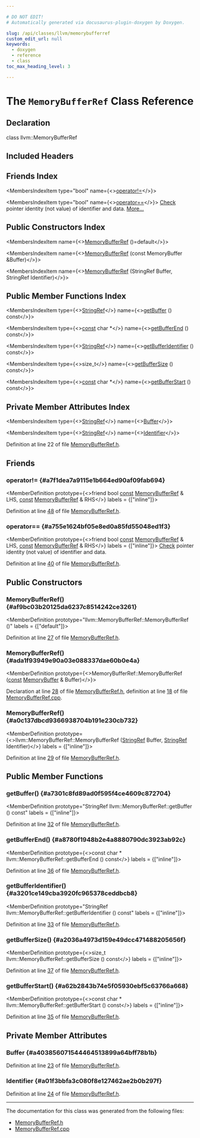 ```yaml
---

# DO NOT EDIT!
# Automatically generated via docusaurus-plugin-doxygen by Doxygen.

slug: /api/classes/llvm/memorybufferref
custom_edit_url: null
keywords:
  - doxygen
  - reference
  - class
toc_max_heading_level: 3

---
```





# The `MemoryBufferRef` Class Reference

<DoxygenPage pluginConfig={pluginConfig}>



## Declaration

<CodeBlock>class llvm::MemoryBufferRef</CodeBlock>

## Included Headers

<IncludesList>
<IncludesListItem
  filePath="llvm/Support/MemoryBufferRef.h"
  permalink="/docs/api/files/include/include/llvm/include/llvm/support/memorybufferref-h"
  isLocal="true" />
</IncludesList>

## Friends Index

<MembersIndex>

<MembersIndexItem
  type="bool"
  name={<><a href="#a7f1dea7a9115e1b664ed90af09fab694">operator!=</a></>}>
</MembersIndexItem>

<MembersIndexItem
  type="bool"
  name={<><a href="#a755e1624bf05e8ed0a85fd55048ed1f3">operator==</a></>}>
<a href="/docs/api/namespaces/llvm/check">Check</a> pointer identity (not value) of identifier and data. <a href="#a755e1624bf05e8ed0a85fd55048ed1f3">More...</a>
</MembersIndexItem>

</MembersIndex>

## Public Constructors Index

<MembersIndex>

<MembersIndexItem
  name={<><a href="#af9bc03b20125da6237c8514242ce3261">MemoryBufferRef</a> ()=default</>}>
</MembersIndexItem>

<MembersIndexItem
  name={<><a href="#ada1f93949e90a03e088337dae60b0e4a">MemoryBufferRef</a> (const MemoryBuffer &amp;Buffer)</>}>
</MembersIndexItem>

<MembersIndexItem
  name={<><a href="#a0c137dbcd9366938704b191e230cb732">MemoryBufferRef</a> (StringRef Buffer, StringRef Identifier)</>}>
</MembersIndexItem>

</MembersIndex>

## Public Member Functions Index

<MembersIndex>

<MembersIndexItem
  type={<><a href="/docs/api/classes/llvm/stringref">StringRef</a></>}
  name={<><a href="#a7301c8fd89ad0f595f4ce4609c872704">getBuffer</a> () const</>}>
</MembersIndexItem>

<MembersIndexItem
  type={<><a href="/docs/api/files/lib/lib/target/lib/target/aarch64/aarch64promoteconstant-cpp/#a90f8350fecae261c25be85d38b451bff">const</a> char &#42;</>}
  name={<><a href="#a8780f1948b2e4a8880790dc3923ab92c">getBufferEnd</a> () const</>}>
</MembersIndexItem>

<MembersIndexItem
  type={<><a href="/docs/api/classes/llvm/stringref">StringRef</a></>}
  name={<><a href="#a3201ce149cba3920fc965378ceddbcb8">getBufferIdentifier</a> () const</>}>
</MembersIndexItem>

<MembersIndexItem
  type={<>size&#95;t</>}
  name={<><a href="#a2036a4973d159e49dcc471488205656f">getBufferSize</a> () const</>}>
</MembersIndexItem>

<MembersIndexItem
  type={<><a href="/docs/api/files/lib/lib/target/lib/target/aarch64/aarch64promoteconstant-cpp/#a90f8350fecae261c25be85d38b451bff">const</a> char &#42;</>}
  name={<><a href="#a62b2843b74e5f05930ebf5c63766a668">getBufferStart</a> () const</>}>
</MembersIndexItem>

</MembersIndex>

## Private Member Attributes Index

<MembersIndex>

<MembersIndexItem
  type={<><a href="/docs/api/classes/llvm/stringref">StringRef</a></>}
  name={<><a href="#a403856071544464513899a64bff78b1b">Buffer</a></>}>
</MembersIndexItem>

<MembersIndexItem
  type={<><a href="/docs/api/classes/llvm/stringref">StringRef</a></>}
  name={<><a href="#a01f3bbfa3c080f8e127462ae2b0b297f">Identifier</a></>}>
</MembersIndexItem>

</MembersIndex>


Definition at line 22 of file <a href="/docs/api/files/include/include/llvm/include/llvm/support/memorybufferref-h">MemoryBufferRef.h</a>.

<SectionDefinition>

## Friends

### operator!= {#a7f1dea7a9115e1b664ed90af09fab694}

<MemberDefinition
  prototype={<>friend bool <a href="/docs/api/files/lib/lib/target/lib/target/aarch64/aarch64promoteconstant-cpp/#a90f8350fecae261c25be85d38b451bff">const</a> <a href="/docs/api/classes/llvm/memorybufferref">MemoryBufferRef</a> &amp; LHS, <a href="/docs/api/files/lib/lib/target/lib/target/aarch64/aarch64promoteconstant-cpp/#a90f8350fecae261c25be85d38b451bff">const</a> <a href="/docs/api/classes/llvm/memorybufferref">MemoryBufferRef</a> &amp; RHS</>}
  labels = {["inline"]}>

Definition at line <a href="/docs/api/files/include/include/llvm/include/llvm/support/memorybufferref-h/#l00048">48</a> of file <a href="/docs/api/files/include/include/llvm/include/llvm/support/memorybufferref-h">MemoryBufferRef.h</a>.
</MemberDefinition>

### operator== {#a755e1624bf05e8ed0a85fd55048ed1f3}

<MemberDefinition
  prototype={<>friend bool <a href="/docs/api/files/lib/lib/target/lib/target/aarch64/aarch64promoteconstant-cpp/#a90f8350fecae261c25be85d38b451bff">const</a> <a href="/docs/api/classes/llvm/memorybufferref">MemoryBufferRef</a> &amp; LHS, <a href="/docs/api/files/lib/lib/target/lib/target/aarch64/aarch64promoteconstant-cpp/#a90f8350fecae261c25be85d38b451bff">const</a> <a href="/docs/api/classes/llvm/memorybufferref">MemoryBufferRef</a> &amp; RHS</>}
  labels = {["inline"]}>
<a href="/docs/api/namespaces/llvm/check">Check</a> pointer identity (not value) of identifier and data.

Definition at line <a href="/docs/api/files/include/include/llvm/include/llvm/support/memorybufferref-h/#l00040">40</a> of file <a href="/docs/api/files/include/include/llvm/include/llvm/support/memorybufferref-h">MemoryBufferRef.h</a>.
</MemberDefinition>

</SectionDefinition>

<SectionDefinition>

## Public Constructors

### MemoryBufferRef() {#af9bc03b20125da6237c8514242ce3261}

<MemberDefinition
  prototype="llvm::MemoryBufferRef::MemoryBufferRef ()"
  labels = {["default"]}>

Definition at line <a href="/docs/api/files/include/include/llvm/include/llvm/support/memorybufferref-h/#l00027">27</a> of file <a href="/docs/api/files/include/include/llvm/include/llvm/support/memorybufferref-h">MemoryBufferRef.h</a>.
</MemberDefinition>

### MemoryBufferRef() {#ada1f93949e90a03e088337dae60b0e4a}

<MemberDefinition
  prototype={<>MemoryBufferRef::MemoryBufferRef (<a href="/docs/api/files/lib/lib/target/lib/target/aarch64/aarch64promoteconstant-cpp/#a90f8350fecae261c25be85d38b451bff">const</a> <a href="/docs/api/classes/llvm/memorybuffer">MemoryBuffer</a> &amp; Buffer)</>}>

Declaration at line <a href="/docs/api/files/include/include/llvm/include/llvm/support/memorybufferref-h/#l00028">28</a> of file <a href="/docs/api/files/include/include/llvm/include/llvm/support/memorybufferref-h">MemoryBufferRef.h</a>, definition at line <a href="/docs/api/files/lib/lib/support/memorybufferref-cpp/#l00018">18</a> of file <a href="/docs/api/files/lib/lib/support/memorybufferref-cpp">MemoryBufferRef.cpp</a>.
</MemberDefinition>

### MemoryBufferRef() {#a0c137dbcd9366938704b191e230cb732}

<MemberDefinition
  prototype={<>llvm::MemoryBufferRef::MemoryBufferRef (<a href="/docs/api/classes/llvm/stringref">StringRef</a> Buffer, <a href="/docs/api/classes/llvm/stringref">StringRef</a> Identifier)</>}
  labels = {["inline"]}>

Definition at line <a href="/docs/api/files/include/include/llvm/include/llvm/support/memorybufferref-h/#l00029">29</a> of file <a href="/docs/api/files/include/include/llvm/include/llvm/support/memorybufferref-h">MemoryBufferRef.h</a>.
</MemberDefinition>

</SectionDefinition>

<SectionDefinition>

## Public Member Functions

### getBuffer() {#a7301c8fd89ad0f595f4ce4609c872704}

<MemberDefinition
  prototype="StringRef llvm::MemoryBufferRef::getBuffer () const"
  labels = {["inline"]}>

Definition at line <a href="/docs/api/files/include/include/llvm/include/llvm/support/memorybufferref-h/#l00032">32</a> of file <a href="/docs/api/files/include/include/llvm/include/llvm/support/memorybufferref-h">MemoryBufferRef.h</a>.
</MemberDefinition>

### getBufferEnd() {#a8780f1948b2e4a8880790dc3923ab92c}

<MemberDefinition
  prototype={<>const char &#42; llvm::MemoryBufferRef::getBufferEnd () const</>}
  labels = {["inline"]}>

Definition at line <a href="/docs/api/files/include/include/llvm/include/llvm/support/memorybufferref-h/#l00036">36</a> of file <a href="/docs/api/files/include/include/llvm/include/llvm/support/memorybufferref-h">MemoryBufferRef.h</a>.
</MemberDefinition>

### getBufferIdentifier() {#a3201ce149cba3920fc965378ceddbcb8}

<MemberDefinition
  prototype="StringRef llvm::MemoryBufferRef::getBufferIdentifier () const"
  labels = {["inline"]}>

Definition at line <a href="/docs/api/files/include/include/llvm/include/llvm/support/memorybufferref-h/#l00033">33</a> of file <a href="/docs/api/files/include/include/llvm/include/llvm/support/memorybufferref-h">MemoryBufferRef.h</a>.
</MemberDefinition>

### getBufferSize() {#a2036a4973d159e49dcc471488205656f}

<MemberDefinition
  prototype={<>size&#95;t llvm::MemoryBufferRef::getBufferSize () const</>}
  labels = {["inline"]}>

Definition at line <a href="/docs/api/files/include/include/llvm/include/llvm/support/memorybufferref-h/#l00037">37</a> of file <a href="/docs/api/files/include/include/llvm/include/llvm/support/memorybufferref-h">MemoryBufferRef.h</a>.
</MemberDefinition>

### getBufferStart() {#a62b2843b74e5f05930ebf5c63766a668}

<MemberDefinition
  prototype={<>const char &#42; llvm::MemoryBufferRef::getBufferStart () const</>}
  labels = {["inline"]}>

Definition at line <a href="/docs/api/files/include/include/llvm/include/llvm/support/memorybufferref-h/#l00035">35</a> of file <a href="/docs/api/files/include/include/llvm/include/llvm/support/memorybufferref-h">MemoryBufferRef.h</a>.
</MemberDefinition>

</SectionDefinition>

<SectionDefinition>

## Private Member Attributes

### Buffer {#a403856071544464513899a64bff78b1b}

<MemberDefinition
  prototype="StringRef llvm::MemoryBufferRef::Buffer">

Definition at line <a href="/docs/api/files/include/include/llvm/include/llvm/support/memorybufferref-h/#l00023">23</a> of file <a href="/docs/api/files/include/include/llvm/include/llvm/support/memorybufferref-h">MemoryBufferRef.h</a>.
</MemberDefinition>

### Identifier {#a01f3bbfa3c080f8e127462ae2b0b297f}

<MemberDefinition
  prototype="StringRef llvm::MemoryBufferRef::Identifier">

Definition at line <a href="/docs/api/files/include/include/llvm/include/llvm/support/memorybufferref-h/#l00024">24</a> of file <a href="/docs/api/files/include/include/llvm/include/llvm/support/memorybufferref-h">MemoryBufferRef.h</a>.
</MemberDefinition>

</SectionDefinition>

<hr/>

The documentation for this class was generated from the following files:

<ul>
<li><a href="/docs/api/files/include/include/llvm/include/llvm/support/memorybufferref-h">MemoryBufferRef.h</a></li>
<li><a href="/docs/api/files/lib/lib/support/memorybufferref-cpp">MemoryBufferRef.cpp</a></li>
</ul>

</DoxygenPage>
